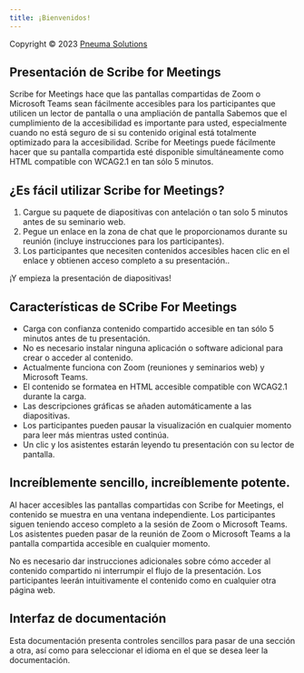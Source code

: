 ```yaml
---
title: ¡Bienvenidos!
---
```


Copyright © 2023 [Pneuma Solutions](https://www.pneumasolutions.com)  
## Presentación de Scribe for Meetings

Scribe for Meetings hace que las pantallas compartidas de Zoom o Microsoft Teams sean fácilmente accesibles para los participantes que utilicen un lector de pantalla o una ampliación de pantalla Sabemos que el cumplimiento de la accesibilidad es importante para usted, especialmente cuando no está seguro de si su contenido original está totalmente optimizado para la accesibilidad. Scribe for Meetings puede fácilmente hacer que su pantalla compartida esté disponible simultáneamente como HTML compatible con WCAG2.1 en tan sólo 5 minutos.

## ¿Es fácil utilizar Scribe for Meetings?

1. Cargue su paquete de diapositivas con antelación o tan solo 5 minutos antes de su seminario web.
1. Pegue un enlace en la zona de chat que le proporcionamos durante su reunión (incluye instrucciones para los participantes).
1. Los participantes que necesiten contenidos accesibles hacen clic en el enlace y obtienen acceso completo a su presentación..

¡Y empieza la presentación de diapositivas!

## Características de SCribe For Meetings

* Carga con confianza contenido compartido accesible en tan sólo 5 minutos antes de tu presentación.
* No es necesario instalar ninguna aplicación o software adicional para crear o acceder al contenido.
* Actualmente funciona con Zoom (reuniones y seminarios web) y Microsoft Teams.
* El contenido se formatea en HTML accesible compatible con WCAG2.1 durante la carga.
* Las descripciones gráficas se añaden automáticamente a las diapositivas.
* Los participantes pueden pausar la visualización en cualquier momento para leer más mientras usted continúa.
* Un clic y los asistentes estarán leyendo tu presentación con su lector de pantalla.

## Increíblemente sencillo, increíblemente potente.

Al hacer accesibles las pantallas compartidas con Scribe for Meetings, el contenido se muestra en una ventana independiente. Los participantes siguen teniendo acceso completo a la sesión de Zoom o Microsoft Teams.
Los asistentes pueden pasar de la reunión de Zoom o Microsoft Teams a la pantalla compartida accesible en cualquier momento.

No es necesario dar instrucciones adicionales sobre cómo acceder al contenido compartido ni interrumpir el flujo de la presentación. Los participantes leerán intuitivamente el contenido como en cualquier otra página web.

## Interfaz de documentación

Esta documentación presenta controles sencillos para pasar de una sección a otra, así como para seleccionar el idioma en el que se desea leer la documentación.